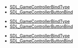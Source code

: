 <!-- DO NOT HAND-EDIT CATEGORY LISTS, THEY ARE AUTOGENERATED AND WILL BE OVERWRITTEN, BASED ON TAGS IN INDIVIDUAL PAGE FOOTERS. EDIT THOSE INSTEAD. -->
<!-- BEGIN CATEGORY LIST -->
* [[SDL_GameControllerBindType]]
* [[SDL_GameControllerButtonBind]]
<!-- END CATEGORY LIST -->
* [[SDL_GameControllerBindType]]
* [[SDL_GameControllerButtonBind]]
<!-- END CATEGORY LIST -->
* [[SDL_GameControllerBindType]]
* [[SDL_GameControllerButtonBind]]
<!-- END CATEGORY LIST -->
